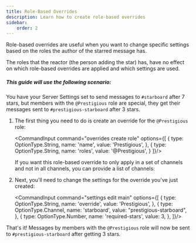 ```yaml
---
title: Role-Based Overrides
description: Learn how to create role-based overrides
sidebar:
    order: 2
---
```



Role-based overrides are useful when you want to change specific settings based on the roles the author of the starred message has.

<Aside type="note">
    The roles that the reactor (the person adding the star) has, have no effect on which role-based overrides are applied and which settings are used.
</Aside>

##### This guide will use the following scenario:

You have your Server Settings set to send messages to `#starboard` after 7 stars, but members with the `@Prestigious` role are special, they get their messages sent to `#prestigious-starboard` after 3 stars.

<Steps>

1.  The first thing you need to do is create an override for the `@Prestigious` role:

    <CommandInput command="overrides create role" options={[
        {
            type: OptionType.String,
            name: 'name',
            value: 'Prestigious',
        },
        {
            type: OptionType.String,
            name: 'roles',
            value: '@Prestigious',
        }
    ]}/>

    <Aside type="tip">
        If you want this role-based override to only apply in a set of channels and not in all channels, you can provide a list of channels:
        <CommandInput command="overrides create role" options={[
            {
                type: OptionType.String,
                name: 'name',
                value: 'Prestigious',
            },
            {
                type: OptionType.String,
                name: 'roles',
                value: '@Prestigious',
            },
            {
                type: OptionType.Channel,
                name: 'channels',
                value: 'general prestigious-chat-1 prestigious-chat-2',
                multiple: true,
                highlight: true,
            }
        ]}/>
    </Aside>

2.  Next, you'll need to change the settings for the override you've just created:

    <CommandInput command="settings edit main" options={[
        {
            type: OptionType.String,
            name: 'override',
            value: 'Prestigious',
        },
        {
            type: OptionType.Channel,
            name: 'starboard',
            value: "prestigious-starboard",
        },
        {
            type: OptionType.Number,
            name: 'required-stars',
            value: 3,
        },
    ]}/>

</Steps>

That's it!  Messages by members with the `@Prestigious` role will now be sent to `#prestigious-starboard` after getting 3 stars.
